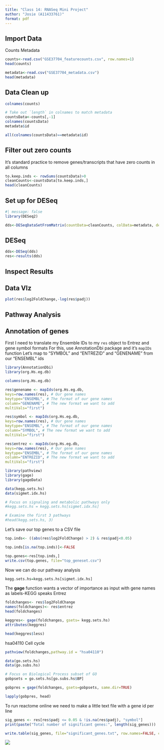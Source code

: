 ```yaml
---
title: "Class 14: RNASeq Mini Project"
author: "Josie (A11433761)"
format: pdf
---
```


## Import Data

Counts
Metadata

```r
counts<-read.csv("GSE37704_featurecounts.csv", row.names=1)
head(counts)
```
```r
metadata<-read.csv("GSE37704_metadata.csv")
head(metadata)
```


## Data Clean up

```r
colnames(counts)
```

```r
# Take out `length` in colnames to match metadata
countsData<-counts[,-1]
colnames(countsData)
metadata$id

```
```r
all(colnames(countsData)==metadata$id)
```

## Filter out zero counts
It's standard practice to remove genes/transcripts that have zero counts in all columns

```r
to.keep.inds <- rowSums(countsData)>0
cleanCounts<-countsData[to.keep.inds,]
head(cleanCounts)
```

## Set up for DESeq

```r
#| message: false
library(DESeq2)
```

```r
dds<-DESeqDataSetFromMatrix(countData=cleanCounts, colData=metadata, design=~condition)
```

## DESeq

```r
dds<-DESeq(dds)
res<-results(dds)
```

## Inspect Results


## Data VIz

```r
plot(res$log2FoldChange,-log(res$padj))
```

## Pathway Analysis

## Annotation of genes
First I need to translate my Ensemble IDs to my `res` object to Entrez and gene symbol formats
For this, use AnnotationDbi package and it's `mapIDs` function
Let's map to "SYMBOL" and "ENTREZID" and "GENENAME" from our "ENSEMBL" ids

```r
library(AnnotationDbi)
library(org.Hs.eg.db)

```

```r
columns(org.Hs.eg.db)
```
```r
res$genename <- mapIds(org.Hs.eg.db,
keys=row.names(res), # Our gene names
keytype="ENSEMBL", # The format of our gene names
column="GENENAME", # The new format we want to add
multiVals="first")

res$symbol <- mapIds(org.Hs.eg.db,
keys=row.names(res), # Our gene names
keytype="ENSEMBL", # The format of our gene names
column="SYMBOL", # The new format we want to add
multiVals="first")

res$entrez <- mapIds(org.Hs.eg.db,
keys=row.names(res), # Our gene names
keytype="ENSEMBL", # The format of our gene names
column="ENTREZID", # The new format we want to add
multiVals="first")

```

```r
library(pathview)
library(gage)
library(gageData)

data(kegg.sets.hs)
data(sigmet.idx.hs)

# Focus on signaling and metabolic pathways only
#kegg.sets.hs = kegg.sets.hs[sigmet.idx.hs]

# Examine the first 3 pathways
#head(kegg.sets.hs, 3)
```

Let's save our top genes to a CSV file

```r
top.inds<- ((abs(res$log2FoldChange) > 2) & res$padj<0.05)

top.inds[is.na(top.inds)]<-FALSE

top.genes<-res[top.inds,]
write.csv(top.genes, file="top_geneset.csv")
```


Now we can do our pathway analysis

```r
kegg.sets.hs=kegg.sets.hs[sigmet.idx.hs]
```

The **gage** function wants a vector of importance as input with gene names as labels-KEGG speaks Entrez
```r
foldchanges<- res$log2FoldChange
names(foldchanges)<- res$entrez
head(foldchanges)
```

```r
keggres<- gage(foldchanges, gsets= kegg.sets.hs)
attributes(keggres)
```

```r
head(keggres$less)
```
hsa04110 Cell cycle 
```r
pathview(foldchanges,pathway.id = "hsa04110")
```

```r
data(go.sets.hs)
data(go.subs.hs)

# Focus on Biological Process subset of GO
gobpsets = go.sets.hs[go.subs.hs$BP]

gobpres = gage(foldchanges, gsets=gobpsets, same.dir=TRUE)

lapply(gobpres, head)
```

To run reactome online we need to make a little text file with a gene id per line

```r
sig_genes <- res[res$padj <= 0.05 & !is.na(res$padj), "symbol"]
print(paste("Total number of significant genes:", length(sig_genes)))
```

```r
write.table(sig_genes, file="significant_genes.txt", row.names=FALSE, col.names=FALSE, quote=FALSE)
```


![](cell_cycle_pathway.png)






